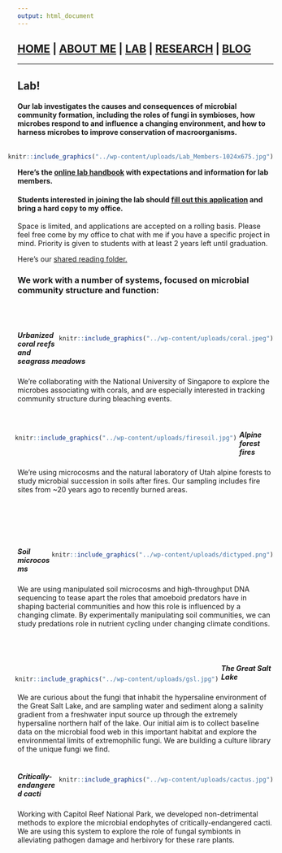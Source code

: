 ```yaml
---
output: html_document
---
```


<style type="text/css">
.main-container {
  max-width: 1800px;
  margin-left: auto;
  margin-right: auto;
}
</style>

## [HOME](http://gzahn.github.io/) | [ABOUT ME](http://gzahn.github.io/about-me/) | [LAB](http://gzahn.github.io/lab/) | [RESEARCH](http://gzahn.github.io/pubs-and-pres/) | [BLOG](http://gzahn.github.io/blog-archive/)

___

<style>
div.gray { background-color:#aabdaf; border-radius: 5px; padding: 20px;}
</style>
<div class = "gray">

# Lab!

#### Our lab investigates the causes and consequences of microbial community formation, including the roles of fungi in symbioses, how microbes respond to and influence a changing environment, and how to harness microbes to improve conservation of macroorganisms.

<div style= "float:right;position: relative;">
```r
knitr::include_graphics("../wp-content/uploads/Lab_Members-1024x675.jpg")
```
</div>


#### Here’s the [online lab handbook](https://github.com/gzahn/Lab_Manual/blob/master/README.md) with expectations and information for lab members.

#### Students interested in joining the lab should [fill out this application](https://github.com/gzahn/Profile/raw/master/Student_Research_Application.docx) and bring a hard copy to my office.

Space is limited, and applications are accepted on a rolling basis. Please feel free come by my office to chat with me if you have a specific project in mind. Priority is given to students with at least 2 years left until graduation.

Here's our [shared reading folder.](https://www.zotero.org/groups/415455/microbe_ecology/items?)
</div>

<style>
div.blue { background-color:#a89d82; border-radius: 5px; padding: 20px;}
</style>
<div class = "blue">

### We work with a number of systems, focused on microbial community structure and function:
<br><br>

<div style= "float:right;position: relative;">
```r
knitr::include_graphics("../wp-content/uploads/coral.jpeg")
```
</div>

##### **Urbanized coral reefs and seagrass meadows**
We're collaborating with the National University of Singapore to explore the microbes associating with corals, and are especially interested in tracking community structure during bleaching events.
<br><br><br>

<div style= "float:left;position: relative;left: -5px">
```r
knitr::include_graphics("../wp-content/uploads/firesoil.jpg")
```
</div>

##### **Alpine forest fires**
We're using microcosms and the natural laboratory of Utah alpine forests to study microbial succession in soils after fires. Our sampling includes fire sites from ~20 years ago to recently burned areas. 
<br><br><br><br><br><br>

<div style= "float:right;position: relative;">
```r
knitr::include_graphics("../wp-content/uploads/dictyped.png")
```
</div>

##### **Soil microcosms**
We are using manipulated soil microcosms and high-throughput DNA sequencing to tease apart the roles that amoeboid predators have in shaping bacterial communities and how this role is influenced by a changing climate. By experimentally manipulating soil communities, we can study predations role in nutrient cycling under changing climate conditions.
<br><br><br><br>


<div style= "float:left;position: relative;left: -5px;top: 15">
```r
knitr::include_graphics("../wp-content/uploads/gsl.jpg")
```
</div>

##### **The Great Salt Lake**
We are curious about the fungi that inhabit the hypersaline environment of the Great Salt Lake, and are sampling water and sediment along a salinity gradient from a freshwater input source up through the extremely hypersaline northern half of the lake. Our initial aim is to collect baseline data on the microbial food web in this important habitat and explore the environmental limits of extremophilic fungi. We are building a culture library of the unique fungi we find.
<br><br>


<div style= "float:right;position: relative;">
```r
knitr::include_graphics("../wp-content/uploads/cactus.jpg")
```
</div>

##### **Critically-endangered cacti**
Working with Capitol Reef National Park, we developed non-detrimental methods to explore the microbial endophytes of critically-endangered cacti. We are using this system to explore the role of fungal symbionts in alleviating pathogen damage and herbivory for these rare plants.
<br><br><br><br><br>
 
</div>